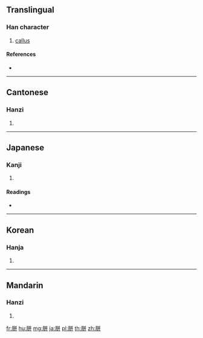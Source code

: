 {{character info/new}}
{{also|腁}}
==Translingual==

===Han character===
{{Han char|rn=130|rad=肉|as=06|sn=10|four=78241|canj=BTT}}

# [[callus]]

====References====
* {{Han ref|kx=0981.150|dkj=29586|dj=1433.100|hdz=32071.040|uh=80FC|ud=33020|bh=AFE2|bd=45026}}

----

==Cantonese==

===Hanzi===
{{yue-hanzi|jyut=bin1|y=bin1}}

# {{defn|lang=yue|sort=肉06}}

----

==Japanese==

===Kanji===
{{ja-kanji|grade=|rs=肉06}}

# {{defn|lang=ja|sort=肉06}}

====Readings====
* {{ja-readings|goon=[[べん]] (ben)|kanon=[[へん]] (hen)|kun=[[あかぎれ]] (akagire), [[たこ]] (tako)|nanori=}}

----

==Korean==

===Hanja===
{{ko-hanja|hangeul=변|eumhun=|rv=byeon|mr=pyŏn|y=pyen}}

# {{defn|lang=ko|sort=肉06}}

----

==Mandarin==

===Hanzi===
{{cmn-hanzi|pin=[[nái]] ([[nai2]]), [[nài]] ([[nai4]]), [[pián]] ([[pian2]]), [[tái]] ([[tai2]]), [[tài]] ([[tai4]]), [[xióng]] ([[xiong2]])|wg=nai<sup>2</sup>, nai<sup>4</sup>, p'ien<sup>2</sup>, t'ai<sup>2</sup>, t'ai<sup>4</sup>, hsiung<sup>2</sup>}}

# {{defn|lang=cmn|sort=肉06}}

[[fr:胼]]
[[hu:胼]]
[[mg:胼]]
[[ja:胼]]
[[pl:胼]]
[[th:胼]]
[[zh:胼]]
